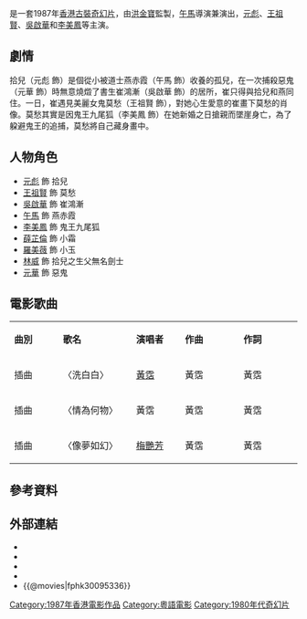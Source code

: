 {{Infobox film
| name              = 畫中仙
| original_name     = {{lang|en|''Picture of a Nymph''}}
| image              = Picture of a Nymph 1987 (DVD cover).jpg
| caption            = DVD封面
| producer           = [[洪金寶|洪金寶]]
| producer_2         = 嘉禾(香港)有限公司<br />嘉峰電影有限公司
| director           = [[午馬|午馬]]
| writer             = [[陳錦昌|陳錦昌]]、[[午馬|午馬]]
| starring           = [[元彪|元彪]]<br />[[王祖賢|王祖賢]]<br />[[吳啟華|吳啟華]]<br />[[午馬|午馬]]<br />[[薛芷倫|薛芷倫]]<br />[[李美鳳|李美鳳]]
| music              = [[黃霑|黃霑]]、[[戴樂民|戴樂民]]、周錦祥
| editing            = 張毅宗、姜全德
| cinematography = 林亞杜、劉滿棠、林輝泰
| distributor        = 
| released           = {{ROC}}：{{start date|1987|12|19}}<br />{{BHKG}}：{{start date|1988|3|18}}
| runtime            = 97分鐘
| country            = {{英屬香港電影產地}}
| maintheme          = 
| language           = [[香港粵語|粵語]]
| budget             = 
| gross              = 香港：[[HK$|HK$]] 10,706,526.00<ref>{{cite web |url=http://hkmdb.com/db/movies/view.mhtml?id=7008&display_set=eng |title=畫中仙 ''Picture of a Nymph'' (1988) |website=[[香港影庫|hkmdb.com]] |language=en |access-date=2018-11-27 |archive-date=2018-11-27 |archive-url=https://web.archive.org/web/20181127110558/http://hkmdb.com/db/movies/view.mhtml?id=7008&display_set=eng |dead-url=no }}</ref><br>台灣：[[NT$|NT$]] 7,662,415.00<ref>{{cite web |url=http://cinema.nccu.edu.tw/BOX/3A/3A87.HTM |title=1987年台灣票房|work=台灣電影資料庫|accessdate=2021-06-09|archive-url=https://web.archive.org/web/20160922232530/http://cinema.nccu.edu.tw/BOX/3A/3A87.HTM |archive-date=2016-09-22 |dead-url=yes}}</ref>
}}

{{Engname|《畫中仙》|''Picture of a Nymph''}}是一套1987年[[香港電影|香港]][[古裝劇|古裝]][[奇幻片|奇幻片]]，由[[洪金寶|洪金寶]]監製，[[午馬|午馬]]導演兼演出，[[元彪|元彪]]、[[王祖賢|王祖賢]]、[[吳啟華|吳啟華]]和[[李美鳳|李美鳳]]等主演。

== 劇情 ==
拾兒（元彪 飾）是個從小被道士燕赤霞（午馬 飾）收養的孤兒，在一次捕殺惡鬼（元華 飾）時無意燒燬了書生崔鴻漸（吳啟華 飾）的居所，崔只得與拾兒和燕同住。一日，崔遇見美麗女鬼莫愁（王祖賢 飾），對她心生愛意的崔畫下莫愁的肖像。莫愁其實是因鬼王九尾狐（李美鳳 飾）在她新婚之日搶親而墜崖身亡，為了躱避鬼王的追捕，莫愁將自己藏身畫中。

== 人物角色 ==
* [[元彪|元彪]] 飾 拾兒
* [[王祖賢|王祖賢]] 飾 莫愁
* [[吳啟華|吳啟華]] 飾 崔鴻漸
* [[午馬|午馬]] 飾 燕赤霞
* [[李美鳳|李美鳳]] 飾 鬼王九尾狐
* [[薛芷倫|薛芷倫]] 飾 小霜
* [[羅美薇|羅美薇]] 飾 小玉
* [[林威|林威]] 飾 拾兒之生父無名劍士
* [[元華|元華]] 飾 惡鬼

== 電影歌曲 ==
{|class="wikitable" style="text-align:center;width:80%"
|style="width:10%"|'''曲別'''||style="width:15%"|'''歌名'''||style="width:10%"|'''演唱者'''||style="width:12%"|'''作曲'''||style="width:12%"|'''作詞'''
|-
|插曲
|〈洗白白〉
|[[黃霑|黃霑]] 
|黃霑
|黃霑
|-
|插曲
|〈情為何物〉
|黃霑 
|黃霑  
|黃霑
|-
|插曲
|〈像夢如幻〉
|[[梅艷芳|梅艷芳]] 
|黃霑  
|黃霑
|}

== 參考資料 ==
{{reflist}}

== 外部連結 ==

* {{hkmdb title|7008}}
* {{IMDb title|0095336}}
* {{Amg movie|161543}}
* {{rotten-tomatoes|picture-of-a-nymph}}
* {{@movies|fphk30095336}}

{{Portal bar|電影|香港}}

[[Category:1987年香港電影作品|Category:1987年香港電影作品]]
[[Category:粵語電影|Category:粵語電影]]
[[Category:1980年代奇幻片|Category:1980年代奇幻片]]